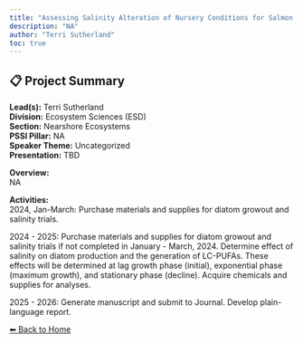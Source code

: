---
title: "Assessing Salinity Alteration of Nursery Conditions for Salmon Smolts following Construction of Roberts Bank Terminal-2"
description: "NA"
author: "Terri Sutherland"
toc: true
---

## 📋 Project Summary

**Lead(s):** Terri Sutherland  
**Division:** Ecosystem Sciences (ESD)  
**Section:** Nearshore Ecosystems  
**PSSI Pillar:** NA  
**Speaker Theme:** Uncategorized  
**Presentation:** TBD  

**Overview:**  
NA   

**Activities:**  
2024, Jan-March: Purchase materials and supplies for diatom growout and salinity trials.

2024 - 2025: Purchase materials and supplies for diatom growout and salinity trials if not completed in January - March, 2024. Determine effect of salinity on diatom production and the generation of LC-PUFAs. These effects will be determined at lag growth phase (initial), exponential phase (maximum growth), and stationary phase (decline). Acquire chemicals and supplies for analyses.

2025 - 2026: Generate manuscript and submit to Journal. Develop plain-language report.

[⬅ Back to Home](../index.qmd)
